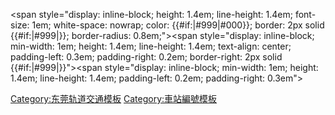 <includeonly><span <!-- outer container --> style="display: inline-block; height: 1.4em; line-height: 1.4em; font-size: 1em; white-space: nowrap; color: {{#if:{{{uc|}}}|#999|#000}}; border: 2px solid {{#if:{{{uc|}}}|#999|{{东莞轨道交通颜色|{{{1}}}}}}}; border-radius: 0.8em;"><span <!-- line number --> style="display: inline-block; min-width: 1em; height: 1.4em; line-height: 1.4em; text-align: center; padding-left: 0.3em; padding-right: 0.2em; border-right: <!-- vertical separator --> 2px solid {{#if:{{{uc|}}}|#999|{{东莞轨道交通颜色|{{{1}}}}}}}">{{{1}}}</span><span <!-- station number --> style="display: inline-block; min-width: 1em; height: 1.4em; line-height: 1.4em; padding-left: 0.2em; padding-right: 0.3em">{{{2}}}</span></span></includeonly><noinclude>
{{Esoteric}}
{{Documentation}}
[[Category:东莞轨道交通模板]]
[[Category:車站編號模板]]
</noinclude>